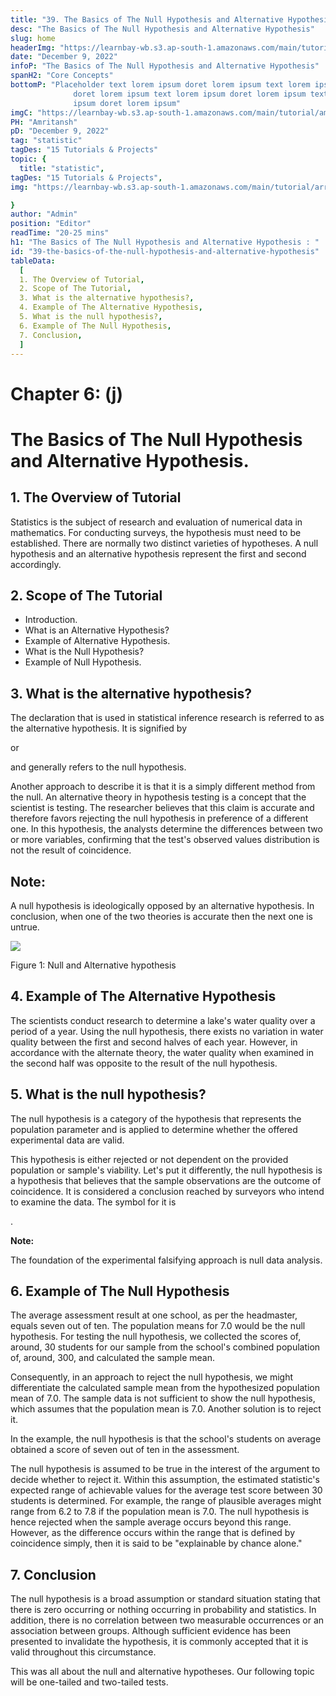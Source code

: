 ```yaml
---
title: "39. The Basics of The Null Hypothesis and Alternative Hypothesis"
desc: "The Basics of The Null Hypothesis and Alternative Hypothesis"
slug: home
headerImg: "https://learnbay-wb.s3.ap-south-1.amazonaws.com/main/tutorial/python.png"
date: "December 9, 2022"
infoP: "The Basics of The Null Hypothesis and Alternative Hypothesis"
spanH2: "Core Concepts"
bottomP: "Placeholder text lorem ipsum doret lorem ipsum text lorem ipsum
              doret lorem ipsum text lorem ipsum doret lorem ipsum text lorem
              ipsum doret lorem ipsum"
imgC: "https://learnbay-wb.s3.ap-south-1.amazonaws.com/main/tutorial/amritansh.png"
PH: "Amritansh"
pD: "December 9, 2022"
tag: "statistic"
tagDes: "15 Tutorials & Projects"
topic: {
  title: "statistic",
tagDes: "15 Tutorials & Projects",
img: "https://learnbay-wb.s3.ap-south-1.amazonaws.com/main/tutorial/arrow.png"

}
author: "Admin"
position: "Editor"
readTime: "20-25 mins"
h1: "The Basics of The Null Hypothesis and Alternative Hypothesis : "
id: "39-the-basics-of-the-null-hypothesis-and-alternative-hypothesis"
tableData:
  [
  1. The Overview of Tutorial, 
  2. Scope of The Tutorial,  
  3. What is the alternative hypothesis?,  
  4. Example of The Alternative Hypothesis, 
  5. What is the null hypothesis?, 
  6. Example of The Null Hypothesis,
  7. Conclusion,
  ]
---
```


# **Chapter 6: (j)**


# **The Basics of The Null Hypothesis and Alternative Hypothesis.**


## 1. The Overview of Tutorial

Statistics is the subject of research and evaluation of numerical data in mathematics. For conducting surveys, the hypothesis must need to be established. There are normally two distinct varieties of hypotheses. A null hypothesis and an alternative hypothesis represent the first and second accordingly.


## 2. Scope of The Tutorial



* Introduction.
* What is an Alternative Hypothesis?
* Example of Alternative Hypothesis.
* What is the Null Hypothesis?
* Example of Null Hypothesis.


## 3. What is the alternative hypothesis?

The declaration that is used in statistical inference research is referred to as the alternative hypothesis. It is signified by 

 or 

 and generally refers to the null hypothesis.

Another approach to describe it is that it is a simply different method from the null. An alternative theory in hypothesis testing is a concept that the scientist is testing. The researcher believes that this claim is accurate and therefore favors rejecting the null hypothesis in preference of a different one. In this hypothesis, the analysts determine the differences between two or more variables, confirming that the test's observed values distribution is not the result of coincidence.


## **Note:**

A null hypothesis is ideologically opposed by an alternative hypothesis. In conclusion, when one of the two theories is accurate then the next one is untrue.



<img src="https://learnbay-wb.s3.ap-south-1.amazonaws.com/main/tutorial/statistics/null+and+alternative+hypothesis.jpg"></img>



Figure 1: Null and Alternative hypothesis


## 4. Example of The Alternative Hypothesis

The scientists conduct research to determine a lake's water quality over a period of a year. Using the null hypothesis, there exists no variation in water quality between the first and second halves of each year. However, in accordance with the alternate theory, the water quality when examined in the second half was opposite to the result of the null hypothesis.


## 5. What is the null hypothesis?

The null hypothesis is a category of the hypothesis that represents the population parameter and is applied to determine whether the offered experimental data are valid.

This hypothesis is either rejected or not dependent on the provided population or sample's viability. Let's put it differently, the null hypothesis is a hypothesis that believes that the sample observations are the outcome of coincidence. It is considered a conclusion reached by surveyors who intend to examine the data. The symbol for it is 

.


**Note:**

The foundation of the experimental falsifying approach is null data analysis.


## 6. Example of The Null Hypothesis

The average assessment result at one school, as per the headmaster, equals seven out of ten. The population means for 7.0 would be the null hypothesis. For testing the null hypothesis, we collected the scores of, around, 30 students for our sample from the school's combined population of, around, 300, and calculated the sample mean.

Consequently, in an approach to reject the null hypothesis, we might differentiate the calculated sample mean from the hypothesized population mean of 7.0. The sample data is not sufficient to show the null hypothesis, which assumes that the population mean is 7.0. Another solution is to reject it.

In the example, the null hypothesis is that the school's students on average obtained a score of seven out of ten in the assessment.

The null hypothesis is assumed to be true in the interest of the argument to decide whether to reject it. Within this assumption, the estimated statistic's expected range of achievable values for the average test score between 30 students is determined. For example, the range of plausible averages might range from 6.2 to 7.8 if the population mean is 7.0. The null hypothesis is hence rejected when the sample average occurs beyond this range. However, as the difference occurs within the range that is defined by coincidence simply, then it is said to be "explainable by chance alone."


## 7. Conclusion

The null hypothesis is a broad assumption or standard situation stating that there is zero occurring or nothing occurring in probability and statistics. In addition, there is no correlation between two measurable occurrences or an association between groups. Although sufficient evidence has been presented to invalidate the hypothesis, it is commonly accepted that it is valid throughout this circumstance. 

This was all about the null and alternative hypotheses. Our following topic will be one-tailed and two-tailed tests.